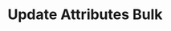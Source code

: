 ---
title: 'Update Attributes Bulk'
description: 'Update Attributes Bulk'
openapi: "/openapi/openapi.yaml PATCH /attributes/{companyId}"
---